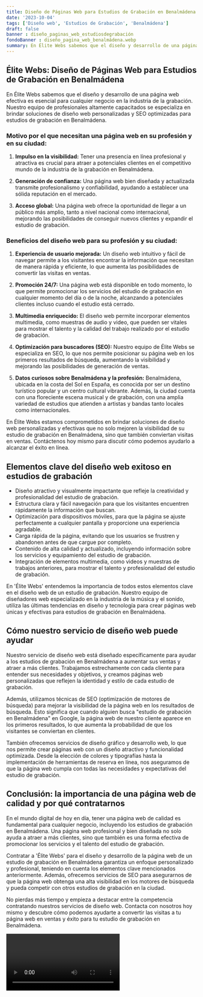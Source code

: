 ```yaml
---
title: Diseño de Páginas Web para Estudios de Grabación en Benalmádena
date: '2023-10-04'
tags: ['Diseño web', 'Estudios de Grabación', 'Benalmádena']
draft: false
banner : diseño_paginas_web_estudiosdegrabación
fondoBanner : diseño_pagina_web_benalmádena.webp
summary: En Élite Webs sabemos que el diseño y desarrollo de una página web efectiva es esencial para cualquier negocio en la industria de la grabación. Nuestro equipo de profesionales altamente capacitados se especializa en brindar soluciones de diseño web personalizadas y SEO optimizadas para estudios de grabación en Benalmádena.
---
```


## Élite Webs: Diseño de Páginas Web para Estudios de Grabación en Benalmádena

En Élite Webs sabemos que el diseño y desarrollo de una página web efectiva es esencial para cualquier negocio en la industria de la grabación. Nuestro equipo de profesionales altamente capacitados se especializa en brindar soluciones de diseño web personalizadas y SEO optimizadas para estudios de grabación en Benalmádena.

### Motivo por el que necesitan una página web en su profesión y en su ciudad:

1. **Impulso en la visibilidad:** Tener una presencia en línea profesional y atractiva es crucial para atraer a potenciales clientes en el competitivo mundo de la industria de la grabación en Benalmádena.

2. **Generación de confianza:** Una página web bien diseñada y actualizada transmite profesionalismo y confiabilidad, ayudando a establecer una sólida reputación en el mercado.

3. **Acceso global:** Una página web ofrece la oportunidad de llegar a un público más amplio, tanto a nivel nacional como internacional, mejorando las posibilidades de conseguir nuevos clientes y expandir el estudio de grabación.

### Beneficios del diseño web para su profesión y su ciudad:

1. **Experiencia de usuario mejorada:** Un diseño web intuitivo y fácil de navegar permite a los visitantes encontrar la información que necesitan de manera rápida y eficiente, lo que aumenta las posibilidades de convertir las visitas en ventas.

2. **Promoción 24/7:** Una página web está disponible en todo momento, lo que permite promocionar los servicios del estudio de grabación en cualquier momento del día o de la noche, alcanzando a potenciales clientes incluso cuando el estudio está cerrado.

3. **Multimedia enriquecido:** El diseño web permite incorporar elementos multimedia, como muestras de audio y video, que pueden ser vitales para mostrar el talento y la calidad del trabajo realizado por el estudio de grabación.

4. **Optimización para buscadores (SEO):** Nuestro equipo de Élite Webs se especializa en SEO, lo que nos permite posicionar su página web en los primeros resultados de búsqueda, aumentando la visibilidad y mejorando las posibilidades de generación de ventas.

5. **Datos curiosos sobre Benalmádena y la profesión:** Benalmádena, ubicada en la costa del Sol en España, es conocida por ser un destino turístico popular y un centro cultural vibrante. Además, la ciudad cuenta con una floreciente escena musical y de grabación, con una amplia variedad de estudios que atienden a artistas y bandas tanto locales como internacionales.

En Élite Webs estamos comprometidos en brindar soluciones de diseño web personalizadas y efectivas que no solo mejoren la visibilidad de su estudio de grabación en Benalmádena, sino que también conviertan visitas en ventas. Contáctenos hoy mismo para discutir cómo podemos ayudarlo a alcanzar el éxito en línea.

<GifSeo />

<Cta />

## Elementos clave del diseño web exitoso en estudios de grabación

- Diseño atractivo y visualmente impactante que refleje la creatividad y profesionalidad del estudio de grabación.
- Estructura clara y fácil navegación para que los visitantes encuentren rápidamente la información que buscan.
- Optimización para dispositivos móviles, para que la página se ajuste perfectamente a cualquier pantalla y proporcione una experiencia agradable.
- Carga rápida de la página, evitando que los usuarios se frustren y abandonen antes de que cargue por completo.
- Contenido de alta calidad y actualizado, incluyendo información sobre los servicios y equipamiento del estudio de grabación.
- Integración de elementos multimedia, como videos y muestras de trabajos anteriores, para mostrar el talento y profesionalidad del estudio de grabación.

En 'Élite Webs' entendemos la importancia de todos estos elementos clave en el diseño web de un estudio de grabación. Nuestro equipo de diseñadores web especializado en la industria de la música y el sonido, utiliza las últimas tendencias en diseño y tecnología para crear páginas web únicas y efectivas para estudios de grabación en Benalmádena.

## Cómo nuestro servicio de diseño web puede ayudar

Nuestro servicio de diseño web está diseñado específicamente para ayudar a los estudios de grabación en Benalmádena a aumentar sus ventas y atraer a más clientes. Trabajamos estrechamente con cada cliente para entender sus necesidades y objetivos, y creamos páginas web personalizadas que reflejen la identidad y estilo de cada estudio de grabación.

Además, utilizamos técnicas de SEO (optimización de motores de búsqueda) para mejorar la visibilidad de la página web en los resultados de búsqueda. Esto significa que cuando alguien busca "estudio de grabación en Benalmádena" en Google, la página web de nuestro cliente aparece en los primeros resultados, lo que aumenta la probabilidad de que los visitantes se conviertan en clientes.

También ofrecemos servicios de diseño gráfico y desarrollo web, lo que nos permite crear páginas web con un diseño atractivo y funcionalidad optimizada. Desde la elección de colores y tipografías hasta la implementación de herramientas de reserva en línea, nos aseguramos de que la página web cumpla con todas las necesidades y expectativas del estudio de grabación.

## Conclusión: la importancia de una página web de calidad y por qué contratarnos

En el mundo digital de hoy en día, tener una página web de calidad es fundamental para cualquier negocio, incluyendo los estudios de grabación en Benalmádena. Una página web profesional y bien diseñada no solo ayuda a atraer a más clientes, sino que también es una forma efectiva de promocionar los servicios y el talento del estudio de grabación.

Contratar a 'Élite Webs' para el diseño y desarrollo de la página web de un estudio de grabación en Benalmádena garantiza un enfoque personalizado y profesional, teniendo en cuenta los elementos clave mencionados anteriormente. Además, ofrecemos servicios de SEO para asegurarnos de que la página web obtenga una alta visibilidad en los motores de búsqueda y pueda competir con otros estudios de grabación en la ciudad.

No pierdas más tiempo y empieza a destacar entre la competencia contratando nuestros servicios de diseño web. Contacta con nosotros hoy mismo y descubre cómo podemos ayudarte a convertir las visitas a tu página web en ventas y éxito para tu estudio de grabación en Benalmádena.

<Video />

<CtaBot job='Estudios de Grabación' city='Benalmádena'/>

<Gmaps query='Benalmádena+españa+maps' />